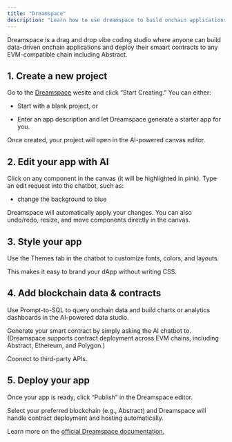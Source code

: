 ```yaml
---
title: "Dreamspace"
description: "Learn how to use dreamspace to build onchain applications and deploy smart contracts on Abstract."
---
```



Dreamspace is a drag and drop vibe coding studio where anyone can build data-driven onchain applications and deploy their smaart contracts to any EVM-compatible chain including Abstract.

## 1. Create a new project

Go to the [Dreamspace](https://dreamspace.xyz) wesite and click “Start Creating.”
You can either:

- Start with a blank project, or

- Enter an app description and let Dreamspace generate a starter app for you.

Once created, your project will open in the AI-powered canvas editor.

## 2. Edit your app with AI

Click on any component in the canvas (it will be highlighted in pink).
Type an edit request into the chatbot, such as:

- change the background to blue

Dreamspace will automatically apply your changes. You can also undo/redo, resize, and move components directly in the canvas.

## 3. Style your app

Use the Themes tab in the chatbot to customize fonts, colors, and layouts.

This makes it easy to brand your dApp without writing CSS.

## 4. Add blockchain data & contracts

Use Prompt-to-SQL to query onchain data and build charts or analytics dashboards in the AI-powered data studio.

Generate your smart contract by simply asking the AI chatbot to. (Dreamspace supports contract deployment across EVM chains, including Abstract, Ethereum, and Polygon.)

Coonect to third-party APIs.


## 5. Deploy your app

Once your app is ready, click “Publish” in the Dreamspace editor.

Select your preferred blockchain (e.g., Abstract) and Dreamspace will handle contract deployment and hosting automatically.

Learn more on the [official Dreamspace documentation.](https://docs.makeinfinite.com/docs/getting-started)
